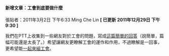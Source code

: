 #### 新增文章：工會到底要做什麼

張貼者：2011年3月2日 下午6:33 Ming Che Lin   **[ 已更新 2011年12月29日 下午9:30 ]**

我們在PTT上收集到一些網友對於工會的問題，寫成[這篇簡單的回答](http://www.tueeit.org.tw/home/document/what_is_union_to_be_done)（說簡單，篇幅可能還是太長了。）希望讓網友更瞭解工會的運作和作用，不過瞭解是一回事，更希望能[一起來組工會](http://www.siplra.net/home/union)。
